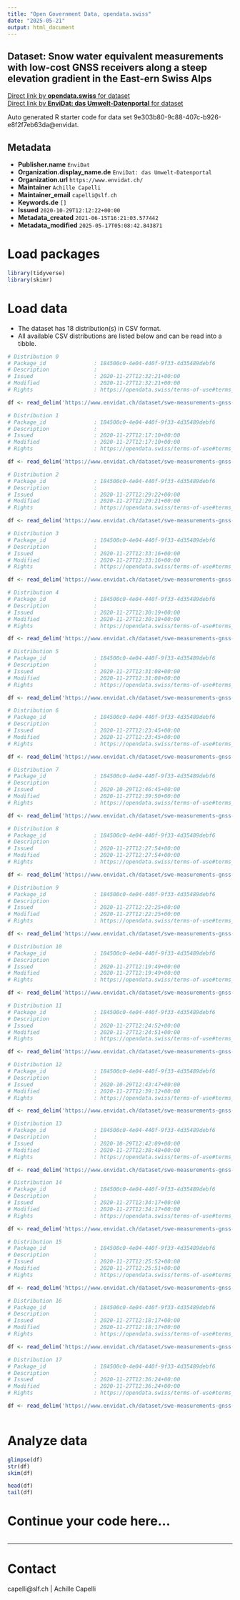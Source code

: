 ```yaml
---
title: "Open Government Data, opendata.swiss"
date: "2025-05-21"
output: html_document
---
```


## Dataset: Snow water equivalent measurements with low-cost GNSS receivers along a steep elevation gradient in the East-ern Swiss Alps



[Direct link by **opendata.swiss** for dataset](https://opendata.swiss/de/dataset/snow-water-equivalent-measurements-with-low-cost-gnss-receivers-along-a-steep-elevation-gradien)<br>
[Direct link by **EnviDat: das Umwelt-Datenportal** for dataset](https://www.envidat.ch/#/metadata/swe-measurements-gnss-along-a-steep-elevation-gradient)

Auto generated R starter code for data set 9e303b80-9c88-407c-b926-e8f2f7eb63da@envidat.

## Metadata

- **Publisher.name** `EnviDat`
- **Organization.display_name.de** `EnviDat: das Umwelt-Datenportal`
- **Organization.url** `https://www.envidat.ch/`
- **Maintainer** `Achille Capelli`
- **Maintainer_email** `capelli@slf.ch`
- **Keywords.de** `[]`
- **Issued** `2020-10-29T12:12:22+00:00`
- **Metadata_created** `2021-06-15T16:21:03.577442`
- **Metadata_modified** `2025-05-17T05:08:42.843871`


# Load packages

```r

library(tidyverse)
library(skimr)

```

# Load data

-   The dataset has 18 distribution(s) in CSV format.
-   All available CSV distributions are listed below and can be read into a tibble.

```r

# Distribution 0
# Package_id               : 184500c0-4e04-440f-9f33-4d35489debf6
# Description              : 
# Issued                   : 2020-11-27T12:32:21+00:00
# Modified                 : 2020-11-27T12:32:21+00:00
# Rights                   : https://opendata.swiss/terms-of-use#terms_by

df <- read_delim('https://www.envidat.ch/dataset/swe-measurements-gnss-along-a-steep-elevation-gradient/resource/dc102dd3-9d9d-4757-9263-9306c6474b5c')

# Distribution 1
# Package_id               : 184500c0-4e04-440f-9f33-4d35489debf6
# Description              : 
# Issued                   : 2020-11-27T12:17:10+00:00
# Modified                 : 2020-11-27T12:17:10+00:00
# Rights                   : https://opendata.swiss/terms-of-use#terms_by

df <- read_delim('https://www.envidat.ch/dataset/swe-measurements-gnss-along-a-steep-elevation-gradient/resource/be4ca553-12f8-4a2a-94bc-1672dfbac5b9')

# Distribution 2
# Package_id               : 184500c0-4e04-440f-9f33-4d35489debf6
# Description              : 
# Issued                   : 2020-11-27T12:29:22+00:00
# Modified                 : 2020-11-27T12:29:21+00:00
# Rights                   : https://opendata.swiss/terms-of-use#terms_by

df <- read_delim('https://www.envidat.ch/dataset/swe-measurements-gnss-along-a-steep-elevation-gradient/resource/40726e6f-f175-4033-8df7-526e42cdc266')

# Distribution 3
# Package_id               : 184500c0-4e04-440f-9f33-4d35489debf6
# Description              : 
# Issued                   : 2020-11-27T12:33:16+00:00
# Modified                 : 2020-11-27T12:33:16+00:00
# Rights                   : https://opendata.swiss/terms-of-use#terms_by

df <- read_delim('https://www.envidat.ch/dataset/swe-measurements-gnss-along-a-steep-elevation-gradient/resource/e6d6f714-5f1a-4cc9-9ab1-3cf5417073a7')

# Distribution 4
# Package_id               : 184500c0-4e04-440f-9f33-4d35489debf6
# Description              : 
# Issued                   : 2020-11-27T12:30:19+00:00
# Modified                 : 2020-11-27T12:30:18+00:00
# Rights                   : https://opendata.swiss/terms-of-use#terms_by

df <- read_delim('https://www.envidat.ch/dataset/swe-measurements-gnss-along-a-steep-elevation-gradient/resource/0ba3714e-3caa-47d3-8b8c-c235fc57760e')

# Distribution 5
# Package_id               : 184500c0-4e04-440f-9f33-4d35489debf6
# Description              : 
# Issued                   : 2020-11-27T12:31:08+00:00
# Modified                 : 2020-11-27T12:31:08+00:00
# Rights                   : https://opendata.swiss/terms-of-use#terms_by

df <- read_delim('https://www.envidat.ch/dataset/swe-measurements-gnss-along-a-steep-elevation-gradient/resource/9bb74e8a-d19b-49ca-aecf-feed84c3e324')

# Distribution 6
# Package_id               : 184500c0-4e04-440f-9f33-4d35489debf6
# Description              : 
# Issued                   : 2020-11-27T12:23:45+00:00
# Modified                 : 2020-11-27T12:23:45+00:00
# Rights                   : https://opendata.swiss/terms-of-use#terms_by

df <- read_delim('https://www.envidat.ch/dataset/swe-measurements-gnss-along-a-steep-elevation-gradient/resource/01d5ba5c-4734-43b0-b1cd-68e97e0fd711')

# Distribution 7
# Package_id               : 184500c0-4e04-440f-9f33-4d35489debf6
# Description              : 
# Issued                   : 2020-10-29T12:46:45+00:00
# Modified                 : 2020-11-27T12:39:50+00:00
# Rights                   : https://opendata.swiss/terms-of-use#terms_by

df <- read_delim('https://www.envidat.ch/dataset/swe-measurements-gnss-along-a-steep-elevation-gradient/resource/f791ca79-0c9a-4055-9989-d5176e222935')

# Distribution 8
# Package_id               : 184500c0-4e04-440f-9f33-4d35489debf6
# Description              : 
# Issued                   : 2020-11-27T12:27:54+00:00
# Modified                 : 2020-11-27T12:27:54+00:00
# Rights                   : https://opendata.swiss/terms-of-use#terms_by

df <- read_delim('https://www.envidat.ch/dataset/swe-measurements-gnss-along-a-steep-elevation-gradient/resource/df76c91e-b71e-4441-a905-31b32b8782fb')

# Distribution 9
# Package_id               : 184500c0-4e04-440f-9f33-4d35489debf6
# Description              : 
# Issued                   : 2020-11-27T12:22:25+00:00
# Modified                 : 2020-11-27T12:22:25+00:00
# Rights                   : https://opendata.swiss/terms-of-use#terms_by

df <- read_delim('https://www.envidat.ch/dataset/swe-measurements-gnss-along-a-steep-elevation-gradient/resource/3af4ec59-d2ff-425e-ba49-996cd5a85247')

# Distribution 10
# Package_id               : 184500c0-4e04-440f-9f33-4d35489debf6
# Description              : 
# Issued                   : 2020-11-27T12:19:49+00:00
# Modified                 : 2020-11-27T12:19:49+00:00
# Rights                   : https://opendata.swiss/terms-of-use#terms_by

df <- read_delim('https://www.envidat.ch/dataset/swe-measurements-gnss-along-a-steep-elevation-gradient/resource/d18ef060-e61f-4196-82ad-859e3faa1c9b')

# Distribution 11
# Package_id               : 184500c0-4e04-440f-9f33-4d35489debf6
# Description              : 
# Issued                   : 2020-11-27T12:24:52+00:00
# Modified                 : 2020-11-27T12:24:51+00:00
# Rights                   : https://opendata.swiss/terms-of-use#terms_by

df <- read_delim('https://www.envidat.ch/dataset/swe-measurements-gnss-along-a-steep-elevation-gradient/resource/4b796a10-3ab7-42c9-ab1f-3d6218692326')

# Distribution 12
# Package_id               : 184500c0-4e04-440f-9f33-4d35489debf6
# Description              : 
# Issued                   : 2020-10-29T12:43:47+00:00
# Modified                 : 2020-11-27T12:39:12+00:00
# Rights                   : https://opendata.swiss/terms-of-use#terms_by

df <- read_delim('https://www.envidat.ch/dataset/swe-measurements-gnss-along-a-steep-elevation-gradient/resource/973a7cde-cf6e-484e-8da1-a2da1de4fc49')

# Distribution 13
# Package_id               : 184500c0-4e04-440f-9f33-4d35489debf6
# Description              : 
# Issued                   : 2020-10-29T12:42:09+00:00
# Modified                 : 2020-11-27T12:38:48+00:00
# Rights                   : https://opendata.swiss/terms-of-use#terms_by

df <- read_delim('https://www.envidat.ch/dataset/swe-measurements-gnss-along-a-steep-elevation-gradient/resource/bc65a02c-f311-49c7-9007-a8df51a87610')

# Distribution 14
# Package_id               : 184500c0-4e04-440f-9f33-4d35489debf6
# Description              : 
# Issued                   : 2020-11-27T12:34:17+00:00
# Modified                 : 2020-11-27T12:34:17+00:00
# Rights                   : https://opendata.swiss/terms-of-use#terms_by

df <- read_delim('https://www.envidat.ch/dataset/swe-measurements-gnss-along-a-steep-elevation-gradient/resource/ba8b38d2-fcc3-4345-b763-4b618e49836f')

# Distribution 15
# Package_id               : 184500c0-4e04-440f-9f33-4d35489debf6
# Description              : 
# Issued                   : 2020-11-27T12:25:52+00:00
# Modified                 : 2020-11-27T12:25:51+00:00
# Rights                   : https://opendata.swiss/terms-of-use#terms_by

df <- read_delim('https://www.envidat.ch/dataset/swe-measurements-gnss-along-a-steep-elevation-gradient/resource/8a7318b9-571d-4da9-9686-2330bf0f373a')

# Distribution 16
# Package_id               : 184500c0-4e04-440f-9f33-4d35489debf6
# Description              : 
# Issued                   : 2020-11-27T12:18:17+00:00
# Modified                 : 2020-11-27T12:18:17+00:00
# Rights                   : https://opendata.swiss/terms-of-use#terms_by

df <- read_delim('https://www.envidat.ch/dataset/swe-measurements-gnss-along-a-steep-elevation-gradient/resource/e582db3a-a0ba-4527-9c2f-ca961562c317')

# Distribution 17
# Package_id               : 184500c0-4e04-440f-9f33-4d35489debf6
# Description              : 
# Issued                   : 2020-11-27T12:36:24+00:00
# Modified                 : 2020-11-27T12:36:24+00:00
# Rights                   : https://opendata.swiss/terms-of-use#terms_by

df <- read_delim('https://www.envidat.ch/dataset/swe-measurements-gnss-along-a-steep-elevation-gradient/resource/398c7a10-d1bf-4fd3-b7a9-8175843077d7')



```

# Analyze data

```r

glimpse(df)
str(df)
skim(df)

head(df)
tail(df)

```

# Continue your code here...

```r

```

------------------------------------------------------------------------

# Contact

capelli@slf.ch | Achille Capelli
